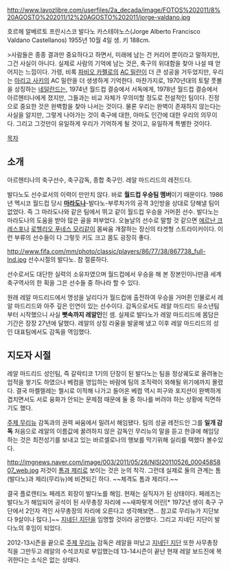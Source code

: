 http://www.lavozlibre.com/userfiles/2a_decada/image/FOTOS%202011/8%20AGOSTO%202011/12%20AGOSTO%202011/jorge-valdano.jpg

호르헤 알베르토 프란시스코 발다노 카스테야노스(Jorge Alberto Francisco Valdano Castellanos)
1955년 10월 4일 생.
키 188cm. 

>사람들은 종종 결과만 중요하다고 하면서, 미래에 남는 건 커리어 뿐이라고 말하지만, 그건 사실이 아니다. 실제로 사람의 기억에 남는 것은, 축구의 위대함을 찾아 나설 때 얻어지는 느낌이다. 가령, 비록 [[파비오 카펠로]]의 [[AC 밀란]]이 더 큰 성공을 거두었지만, 우리는 [[아리고 사키]]의 AC 밀란을 더 생생하게 기억한다. 마찬가지로, 1970년대의 토탈 풋볼을 상징하는 [[네덜란드]]는, 1974년 월드컵 결승에서 서독에게, 1978년 월드컵 결승에서 아르헨티나에게 졌지만, 그들과는 비교 자체가 무의미할 정도로 전설적인 팀이다. 진정으로 중요한 것은 완벽함을 찾아 나서는 것이다. 물론 우리는 완벽이 존재하지 않는다는 사실을 알지만, 그렇게 나아가는 것이 축구에 대한, 아마도 인간에 대한 우리의 의무이다. 그리고 그것만이 유일하게 우리가 기억하게 될 것이고, 유일하게 특별한 것이다. 

[[목차]]

== 소개 ==
아르헨티나의 축구선수, 축구감독, 종합 축구인. 레알 마드리드의 레전드다.

발다노도 선수로서의 이력이 만만치 않다. 바로 '''월드컵 우승팀 멤버'''이기 때문이다. 1986년 멕시코 월드컵 당시 '''[[마라도나]]'''-발다노-부루차가의 공격 3인방을 상대로 당해낼 팀이 없었다. 즉 그 마라도나와 같은 팀에서 뛰고 같이 월드컵 우승을 거머쥔 선수. 발다노는 마라도나의 도움을 받아 많은 골을 퍼부었다. 오늘날의 선수로 말할 것 같으면 [[에르난 크레스포]]나 [[로헬리오 푸네스 모리]]같이 몸싸움 개잘하는 장신의 타겟형 스트라이커이다. 이런 부류의 선수들이 다 그렇듯 키도 크고 몸도 굉장히 좋다.

http://www.fifa.com/mm/photo/classic/players/86/77/38/867738_full-lnd.jpg
선수시절의 발다노. 참 절륜하다.

선수로서도 대단한 실력의 소유자였으며 월드컵에서 우승을 해 본 장본인이니만큼 세계 축구역사의 한 획을 그은 선수들 중 하나라 할 수 있다.

원래 레알 마드리드에서 명성을 날리다가 월드컵에 출전하여 우승을 거머쥔 인물로서 레알 마드리드와 아주 깊은 인연이 있는 선수이다. 감독으로서도 레알 마드리드 유소년팀부터 시작했으니 사실 '''뼛속까지 레알인'''인 셈. 실제로 발다노가 레알 마드리드에 몸담은 기간은 장장 27년에 달했다. 레알의 상징 라울을 발굴해 냈고 이후 레알 마드리드의 성인 대표팀에서도 감독을 역임했다.

== 지도자 시절 ==
레알 마드리드 성인팀, 즉 갈락티코 1기의 단장이 된 발다노는 팀을 정상궤도로 올려놓는 업적을 쌓기도 하였으나 베컴을 영입하는 바람에 팀의 조직력이 와해될 위기에까지 몰렸다. 결국 마켈렐레는 첼시로 이적해 나가고 들어온 베컴 역시 피구와 포지션이 완벽하게 겹치면서도 서로 융화가 안되는 문제점 때문에 둘 중 하나를 버려야 하는 상황에 직면하기도 했다.

[[주제 무리뉴]] 감독과의 권력 싸움에서 밀려서 해임됐다. 팀의 성골 레전드인 그를 '''일개 감독''' 처음으로 레알의 이름값에 꿀려하지 않은 감독인 무리뉴의 말을 듣고 한큐에 해임당하는 것은 최전성기를 보내고 있는 바르셀로나의 행보를 막기위해 실리를 택했다 볼수있다. 

http://imgnews.naver.com/image/003/2011/05/26/NISI20110526_0004585807_web.jpg
저것이 [[톰과 제리]]로 보이는 것은 눈의 착각. 그런데 실제로 둘의 관계는 톰(발다노)과 제리(무리뉴)에 비견되긴 하다. ~~체격도 톰과 제리다.~~

결국 플로렌티노 페레즈 회장이 발다노를 해임. 현재는 실직자가 된 상태이다. 페레즈는 발다노가 해임되어 공석이 된 사무총장 자리에 ~~새파랗게 어린[* 1972년 생이 축구 구단에서 2인자 격인 사무총장의 자리에 오른다고 생각해보면... 참고로 무리뉴가 지단보다 9살이나 많다.]~~ [[지네딘 지단]]을 임명할 것이라 공언했다. 그리고 지네딘 지단이 발다노의 후임이 되었다.

2012-13시즌을 끝으로 [[주제 무리뉴]] 감독은 레알을 떠났고 [[지네딘 지단]] 또한 사무총장 직을 그만두고 레알의 수석코치로 부임했는데 13-14시즌이 끝난 현재 레알 보드진에 복귀한다는 소식은 없는 상태다.
